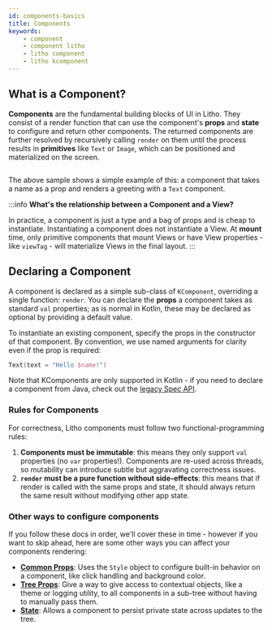 ```yaml
---
id: components-basics
title: Components
keywords:
    - component
    - component litho
    - litho component
    - litho kcomponent
---
```



## What is a Component?

**Components** are the fundamental building blocks of UI in Litho. They consist of a render function that can use the component's **props** and **state** to configure and return other components. The returned components are further resolved by recursively calling `render` on them until the process results in **primitives** like `Text` or `Image`, which can be positioned and materialized on the screen.

```kotlin file=sample/src/main/java/com/facebook/samples/litho/kotlin/documentation/HelloComponent.kt start=start_simple_example end=end_simple_example
```

The above sample shows a simple example of this: a component that takes a name as a prop and renders a greeting with a `Text` component.

:::info
**What's the relationship between a Component and a View?**

In practice, a component is just a type and a bag of props and is cheap to instantiate. Instantiating a component does not instantiate a View. At **mount** time, only primitive components that mount Views or have View properties - like `viewTag` - will materialize Views in the final layout.
:::

## Declaring a Component

A component is declared as a simple sub-class of `KComponent`, overriding a single function: `render`. You can declare the **props** a component takes as standard `val` properties; as is normal in Kotlin, these may be declared as optional by providing a default value.

To instantiate an existing component, specify the props in the constructor of that component. By convention, we use named arguments for clarity even if the prop is required:
```kotlin
Text(text = "Hello $name!")
```

Note that KComponents are only supported in Kotlin - if you need to declare a component from Java, check out the [legacy Spec API](/docs/mainconcepts/uicomposition/layout-specs).

### Rules for Components

For correctness, Litho components must follow two functional-programming rules:

1. **Components must be immutable**: this means they only support `val` properties (no `var` properties!). Components are re-used across threads, so mutability can introduce subtle but aggravating correctness issues.
2. **`render` must be a pure function without side-effects**: this means that if render is called with the same props and state, it should always return the same result without modifying other app state.

### Other ways to configure components

If you follow these docs in order, we'll cover these in time - however if you want to skip ahead, here are some other ways you can affect your components rendering:

- **[Common Props](../../mainconcepts/props/#common-props)**: Uses the `Style` object to configure built-in behavior on a component, like click handling and background color.
- **[Tree Props](../../mainconcepts/props/#tree-props)**: Give a way to give access to contextual objects, like a theme or logging utility, to all components in a sub-tree without having to manually pass them.
- **[State](../../kotlin/use-state/)**: Allows a component to persist private state across updates to the tree.
